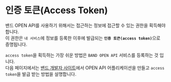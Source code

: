 # 인증 토큰(Access Token)

밴드 OPEN API를 사용하기 위해서는 접근하는 정보에 접근할 수 있는 권한을 획득해야 합니다.<br/>
이 권한은 `내 서비스`에 정보를 등록한 이후에 발급되는 <strong>`인증 토큰(access token)`</strong>으로 증명됩니다.

`access token`을 획득하는 가장 쉬운 방법은 `BAND OPEN API` 서비스를 등록하는 것 입니다. <br/>
다음 페이지에서는 [밴드 개발자 사이트](https://developers.band.us)에서 OPEN API 어플리케이션을 만들고 `access token`을 발급 받는 방법을 설명합니다.
